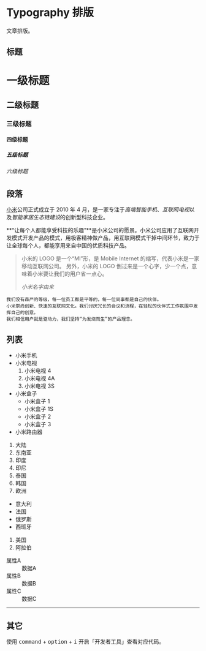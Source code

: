 # Typography 排版

文章排版。

## 标题

<div className="article entry--typography-demo">
  <h1>一级标题</h1>
  <h2>二级标题</h2>
  <h3>三级标题</h3>
  <h4>四级标题</h4>
  <h5>五级标题</h5>
  <h6>六级标题</h6>
</div>

## 段落

[小米](#)公司正式成立于 2010 年 4 月，是一家专注于*高端智能手机*、*互联网电视*以及*智能家居生态链建设*的创新型科技企业。

**“让每个人都能享受科技的乐趣”**是小米公司的愿景。小米公司应用了互联网开发模式开发产品的模式，用极客精神做产品，用互联网模式干掉中间环节，致力于让全球每个人，都能享用来自中国的优质科技产品。

> 小米的 LOGO 是一个“MI”形，是 Mobile Internet 的缩写，代表小米是一家移动互联网公司。 另外，小米的 LOGO 倒过来是一个心字，少一个点，意味着小米要让我们的用户省一点心。
>
> <cite>小米名字由来</cite>

    我们没有森严的等级，每一位员工都是平等的，每一位同事都是自己的伙伴。
    小米崇尚创新、快速的互联网文化。我们讨厌冗长的会议和流程，在轻松的伙伴式工作氛围中发挥自己的创意。
    我们相信用户就是驱动力，我们坚持“为发烧而生”的产品理念。

## 列表

- 小米手机
- 小米电视
  1. 小米电视 4
  1. 小米电视 4A
  1. 小米电视 3S
- 小米盒子
  - 小米盒子 1
  - 小米盒子 1S
  - 小米盒子 2
  - 小米盒子 3
- 小米路由器

1. 大陆
1. 东南亚
1. 印度
1. 印尼
1. 泰国
1. 韩国
1. 欧洲

- 意大利
- 法国
- 俄罗斯
- 西班牙

1. 美国
1. 阿拉伯

<dl>
  <dt>属性A</dt>
  <dd>数据A</dd>
  <dt>属性B</dt>
  <dd>数据B</dd>
  <dt>属性C</dt>
  <dd>数据C</dd>
</dl>

<hr />

## 其它

使用 <kbd>command</kbd> + <kbd>option</kbd> + <kbd>i</kbd> 开启「开发者工具」查看对应代码。
